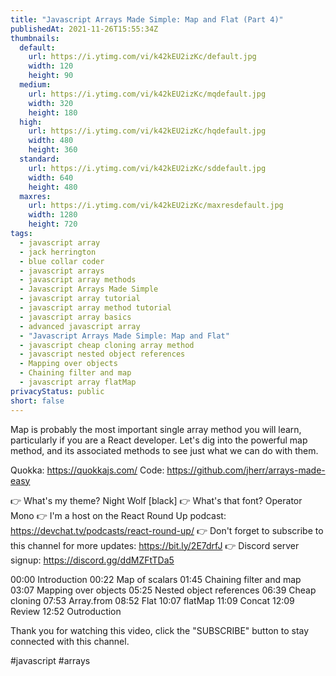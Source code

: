 ```yaml
---
title: "Javascript Arrays Made Simple: Map and Flat (Part 4)"
publishedAt: 2021-11-26T15:55:34Z
thumbnails:
  default:
    url: https://i.ytimg.com/vi/k42kEU2izKc/default.jpg
    width: 120
    height: 90
  medium:
    url: https://i.ytimg.com/vi/k42kEU2izKc/mqdefault.jpg
    width: 320
    height: 180
  high:
    url: https://i.ytimg.com/vi/k42kEU2izKc/hqdefault.jpg
    width: 480
    height: 360
  standard:
    url: https://i.ytimg.com/vi/k42kEU2izKc/sddefault.jpg
    width: 640
    height: 480
  maxres:
    url: https://i.ytimg.com/vi/k42kEU2izKc/maxresdefault.jpg
    width: 1280
    height: 720
tags:
  - javascript array
  - jack herrington
  - blue collar coder
  - javascript arrays
  - javascript array methods
  - Javascript Arrays Made Simple
  - javascript array tutorial
  - javascript array method tutorial
  - javascript array basics
  - advanced javascript array
  - "Javascript Arrays Made Simple: Map and Flat"
  - javascript cheap cloning array method
  - javascript nested object references
  - Mapping over objects
  - Chaining filter and map
  - javascript array flatMap
privacyStatus: public
short: false
---
```

  
  Map is probably the most important single array method you will learn, particularly if you are a React developer. Let's dig into the powerful map method, and its associated methods to see just what we can do with them.

Quokka: https://quokkajs.com/
Code: https://github.com/jherr/arrays-made-easy

👉 What's my theme? Night Wolf [black]
👉 What's that font? Operator Mono
👉 I'm a host on the React Round Up podcast: https://devchat.tv/podcasts/react-round-up/
👉 Don't forget to subscribe to this channel for more updates: https://bit.ly/2E7drfJ
👉 Discord server signup: https://discord.gg/ddMZFtTDa5

00:00 Introduction
00:22 Map of scalars
01:45 Chaining filter and map
03:07 Mapping over objects
05:25 Nested object references
06:39 Cheap cloning
07:53 Array.from
08:52 Flat
10:07 flatMap
11:09 Concat
12:09 Review
12:52 Outroduction

Thank you for watching this video, click the "SUBSCRIBE" button to stay connected with this channel. 

#javascript #arrays
  